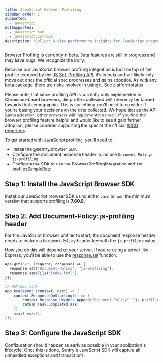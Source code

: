 ```yaml
---
title: JavaScript Browser Profiling
sidebar_order: 1
supported:
  - javascript
notSupported:
  - javascript.bun
  - javascript.cordova
description: "Collect & view performance insights for JavaScript programs with Sentry’s JavaScript Profiling integration. Get started with browser profiling here."
---
```


<Note>

Browser Profiling is currently in beta. Beta features are still in progress and may have bugs. We recognize the irony.

</Note>

Because our JavaScript browser profiling integration is built on top of the profiler exposed by the [JS Self-Profiling API](https://wicg.github.io/js-self-profiling/), it's in beta and will likely only move out once the official spec progresses and gains adoption. As with any beta package, there are risks involved in using it. See platform [status](https://chromestatus.com/feature/5170190448852992)

Please note, that since profiling API is currently only implemented in Chromium-based browsers, the profiles collected will inherently be biased towards that demographic. This is something you'll need to consider if you're basing your decisions on the data collected. We hope that as the API gains adoption, other browsers will implement it as well. If you find the browser profiling feature helpful and would like to see it gain further adoption, please consider supporting the spec at the official [WICG repository](https://github.com/WICG/js-self-profiling).

To get started with JavaScript profiling, you'll need to:

- Install the @sentry/browser SDK
- Configure the document response header to include `Document-Policy: js-profiling`
- Configure the SDK to use the BrowserProfilingIntegration and set profilesSampleRate

## Step 1: Install the JavaScript Browser SDK

Install our JavaScript browser SDK using either `yarn` or `npm`, the minimum version that supports profiling is **7.60.0**.

<PlatformContent includePath="profiling/automatic-instrumentation-intro" />

## Step 2: Add Document-Policy: js-profiling header

For the JavaScript browser profiler to start, the document response header needs to include a `Document-Policy` header key with the `js-profiling` value.

How you do this will depend on your server. If you're using a server like Express, you'll be able to use the [response.set](https://expressjs.com/en/4x/api.html#res.set) function.

```js
app.get("/", (request, response) => {
  response.set("Document-Policy", "js-profiling");
  response.sendFile("index.html");
});
```

```csharp
// ASP.NET Core
app.Use(async (context, next) => {
    context.Response.OnStarting(() => {
        context.Response.Headers.Append("Document-Policy", "js-profiling");
        return Task.CompletedTask;
    });
    await next();
});
```

## Step 3: Configure the JavaScript SDK

Configuration should happen as early as possible in your application's lifecycle. Once this is done, Sentry's JavaScript SDK will capture all unhandled exceptions and transactions.

<PlatformContent includePath="profiling/automatic-instrumentation-setup" />
